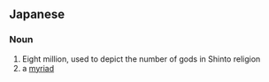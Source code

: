 ==Japanese==
{{ja-kanjitab|や|お|よろず|yomi=k}}

===Noun===
{{ja-noun|やおよろず|kyu=八百萬}}

# Eight million, used to depict the number of gods in Shinto religion
# a [[myriad]]